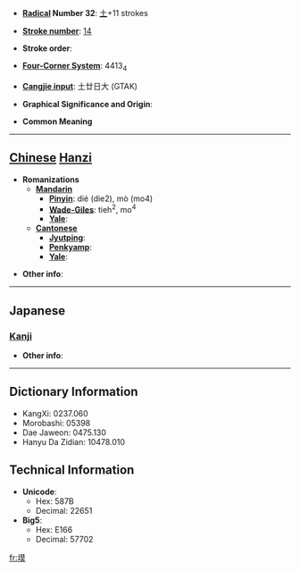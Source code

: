 * '''[[Wiktionary:Chinese radical index| Radical]] Number 32''': [[Wiktionary:Chinese radical index 土|土]]+11 strokes

* '''[[Wiktionary:Chinese total strokes index|Stroke number]]''': [[Wiktionary:Chinese total strokes index 14|14]]

* '''Stroke order''': 

* '''[[Wiktionary:Chinese four corner index|Four-Corner System]]''': 4413<sub>4</sub>

* '''[[Wiktionary:Chinese Cangjie index|Cangjie input]]''': 土廿日大 (GTAK)

* '''Graphical Significance and Origin''': 

* '''Common Meaning'''

----

== [[Chinese]] [[Hanzi]] ==

* '''Romanizations'''
** '''[[Mandarin]]'''
*** '''[[Pinyin]]''': dié (die2), mò (mo4)
*** '''[[Wade-Giles]]''': tieh<sup>2</sup>, mo<sup>4</sup>
*** '''[[Yale]]''': 
** '''[[Cantonese]]'''
*** '''[[Jyutping]]''':
*** '''[[Penkyamp]]''': 
*** '''[[Yale]]''': 

* '''Other info''': 

----

==Japanese==
===[[Kanji]]===
{{kanji|on readings=[[ばく]] (baku), [[まく]] (maku)|kun readings=[[ちり]] (chiri)}}

* '''Other info''':  

----

== Dictionary Information ==

* KangXi: 0237.060
* Morobashi: 05398
* Dae Jaweon: 0475.130
* Hanyu Da Zidian: 10478.010

== Technical Information ==

* '''Unicode''':
** Hex: 587B
** Decimal: 22651
* '''Big5''':
** Hex: E166
** Decimal: 57702

[[fr:塻]]